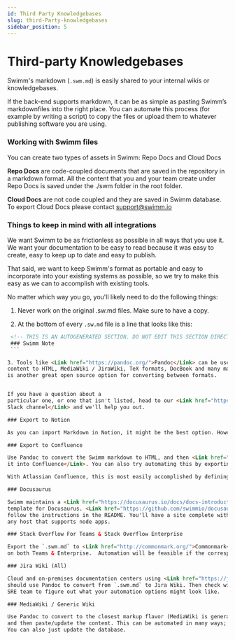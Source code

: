 ```yaml
---
id: Third Party Knowledgebases
slug: third-Party-knowledgebases
sidebar_position: 5
---
```


# Third-party Knowledgebases

Swimm's markdown (`.swm.md`) is easily shared to your internal wikis or knowledgebases. 

If the back-end supports markdown, it can be as simple as pasting Swimm’s markdownfiles into the right place. You can automate this process (for example by writing a script) to copy the files or upload them to whatever publishing software you are using. 

### Working with Swimm files
You can create two types of assets in Swimm: Repo Docs and Cloud Docs

**Repo Docs** are code-coupled documents that are saved in the repository in a markdown format. All the content that you and your team create under Repo Docs is saved under the ./swm folder in the root folder.

**Cloud Docs** are not code coupled and they are saved in Swimm database. To export Cloud Docs please contact support@swimm.io 

### Things to keep in mind with all integrations

We want Swimm to be as frictionless as possible in all ways that you use it. We want your documentation to be easy to read because it was easy to create, easy to keep up to date and easy to publish. 

That said, we want to keep Swimm's format as portable and easy to incorporate into your existing systems as possible, so we try to make this easy as we can to accomplish with existing tools. 

No matter which way you go, you'll likely need to do the following things:

 1. Never work on the original .sw.md files. Make sure to have a copy.
 
 2. At the bottom of every `.sw.md` file is a line that looks like this:
   ```HTML
    <!-- THIS IS AN AUTOGENERATED SECTION. DO NOT EDIT THIS SECTION DIRECTLY -->
    ### Swimm Note
    ```

3. Tools like <Link href="https://pandoc.org/">Pandoc</Link> can be used to convert your Swimm
content to HTML, MediaWiki / JiraWiki, TeX formats, DocBook and many many more. <Link href="https://asciidoc-py.github.io/">AsciiDoc</Link> 
is another great open source option for converting between formats. 


If you have a question about a
particular one, or one that isn't listed, head to our <Link href="https://swimm.io/slack">Community 
Slack channel</Link> and we'll help you out. 

### Export to Notion

As you can import Markdown in Notion, it might be the best option. However, Notion might not parse code snippets properly when imported as markdown. Try to use Pandoc to convert the Swimm markdown to HTML, and <Link href="https://www.notion.so/18c37b470e8941789548b68049af750b">import to Notion.</Link> 

### Export to Confluence 

Use Pandoc to convert the Swimm markdown to HTML, and then <Link href="https://community.atlassian.com/t5/Confluence-questions/Import-HTML-files-into-confluence/qaq-p/804375">import
it into Confluence</Link>. You can also try automating this by exporting to other formats that their RESTful API supports.

With Atlassian Confluence, this is most easily accomplished by defining a page ID that will be the parent for your Swimm content, and creating pages as children of that page for each document you want to publish. This allows you to automate updating Confluence when your Swimm docs update.

### Docusaurus

Swimm maintains a <Link href="https://docusaurus.io/docs/docs-introduction#docs-only-mode">docs only mode</Link>
template for Docusaurus. <Link href="https://github.com/swimmio/docusaurus-template">Just fork this repo</Link> and
follow the instructions in the README. You'll have a site complete with an offline search that you can deploy to
any host that supports node apps.

### Stack Overflow For Teams & Stack Overflow Enterprise

Export the `.swm.md` to <Link href="http://commonmark.org/">Commonmark</Link> with Pandoc, and you can use it 
on both Teams & Enterprise.  Automation will be feasible if the corresponding APIs allow read/write access. Currently, both are read-only. 

### Jira Wiki (All)

Cloud and on-premises documentation centers using <Link href="https://jira.atlassian.com/secure/WikiRendererHelpAction.jspa?section=all">Jira Wiki Formatting</Link>
should use Pandoc to convert from `.swm.md` to Jira Wiki. Then check with your IT / DevOps /
SRE team to figure out what your automation options might look like. 

### MediaWiki / Generic Wiki

Use Pandoc to convert to the closest markup flavor (MediaWiki is generally good for most of them),
and then paste/update the content. This can be automated in many ways; while MediaWiki has a <Link href="https://www.mediawiki.org/wiki/API:REST_API">very easy RESTful API</Link>.
You can also just update the database. 